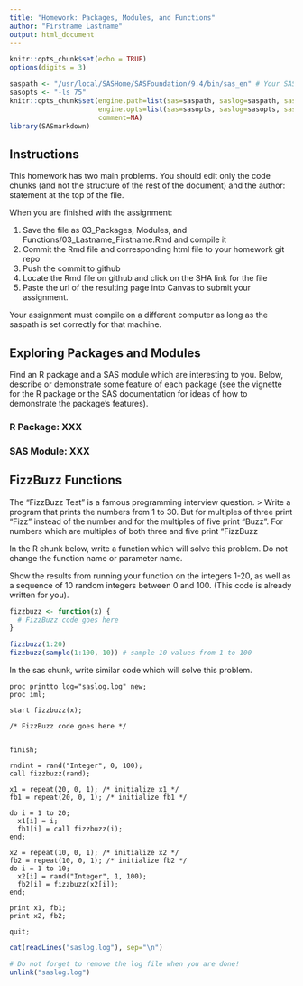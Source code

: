 ```yaml
---
title: "Homework: Packages, Modules, and Functions"
author: "Firstname Lastname"
output: html_document
---
```


```r
knitr::opts_chunk$set(echo = TRUE)
options(digits = 3)
```

```r

saspath <- "/usr/local/SASHome/SASFoundation/9.4/bin/sas_en" # Your SAS path goes here
sasopts <- "-ls 75"
knitr::opts_chunk$set(engine.path=list(sas=saspath, saslog=saspath, sashtml=saspath),
                      engine.opts=list(sas=sasopts, saslog=sasopts, sashtml=sasopts), 
                      comment=NA)
library(SASmarkdown)
```

## Instructions
This homework has two main problems. You should edit only the code chunks (and not the structure of the rest of the document) and the author: statement at the top of the file. 

When you are finished with the assignment: 

1. Save the file as 03_Packages, Modules, and Functions/03_Lastname_Firstname.Rmd and compile it
2. Commit the Rmd file and corresponding html file to your homework git repo
3. Push the commit to github
4. Locate the Rmd file on github and click on the SHA link for the file
5. Paste the url of the resulting page into Canvas to submit your assignment.

Your assignment must compile on a different computer as long as the saspath is set correctly for that machine.


## Exploring Packages and Modules
Find an R package and a SAS module which are interesting to you. Below, describe or demonstrate some feature of each package (see the vignette for the R package or the SAS documentation for ideas of how to demonstrate the package's features). 

### R Package: XXX

### SAS Module: XXX


## FizzBuzz Functions

The "FizzBuzz Test" is a famous programming interview question. 
> Write a program that prints the numbers from 1 to 30. But for multiples of three print “Fizz” instead of the number and for the multiples of five print “Buzz”. For numbers which are multiples of both three and five print “FizzBuzz

In the R chunk below, write a function which will solve this problem. Do not change the function name or parameter name. 

Show the results from running your function on the integers 1-20, as well as a sequence of 10 random integers between 0 and 100. (This code is already written for you).

```r

fizzbuzz <- function(x) {
  # FizzBuzz code goes here
}

```

```r
fizzbuzz(1:20)
fizzbuzz(sample(1:100, 10)) # sample 10 values from 1 to 100

```

In the sas chunk, write similar code which will solve this problem.

```sashtml
proc printto log="saslog.log" new;
proc iml;

start fizzbuzz(x);

/* FizzBuzz code goes here */

  
finish;

rndint = rand("Integer", 0, 100);
call fizzbuzz(rand);

x1 = repeat(20, 0, 1); /* initialize x1 */
fb1 = repeat(20, 0, 1); /* initialize fb1 */
  
do i = 1 to 20;
  x1[i] = i;
  fb1[i] = call fizzbuzz(i);
end;

x2 = repeat(10, 0, 1); /* initialize x2 */
fb2 = repeat(10, 0, 1); /* initialize fb2 */
do i = 1 to 10;
  x2[i] = rand("Integer", 1, 100);
  fb2[i] = fizzbuzz(x2[i]);
end;

print x1, fb1;
print x2, fb2;

quit;
```

```r
cat(readLines("saslog.log"), sep="\n")
```


```r
# Do not forget to remove the log file when you are done!
unlink("saslog.log")
```
